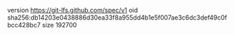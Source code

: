 version https://git-lfs.github.com/spec/v1
oid sha256:db14203e0438886d30ea33f8a955dd4b1e5f007ae3c6dc3def49c0fbcc428bc7
size 192700
